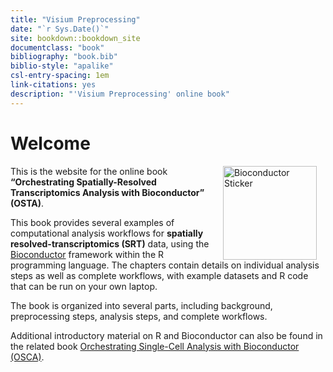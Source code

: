 ```yaml
---
title: "Visium Preprocessing"
date: "`r Sys.Date()`"
site: bookdown::bookdown_site
documentclass: "book"
bibliography: "book.bib"
biblio-style: "apalike"
csl-entry-spacing: 1em
link-citations: yes
description: "'Visium Preprocessing' online book"
---
```



# Welcome {-}

<a href="https://bioconductor.org"><img src="https://raw.githubusercontent.com/Bioconductor/BiocStickers/devel/Bioconductor/Bioconductor-rh.png" width="150" alt="Bioconductor Sticker" align="right" style="margin: 0 1em 0 1em" /></a>

This is the website for the online book **"Orchestrating Spatially-Resolved Transcriptomics Analysis with Bioconductor" (OSTA)**.

This book provides several examples of computational analysis workflows for **spatially resolved-transcriptomics (SRT)** data, using the [Bioconductor](http://bioconductor.org/) framework within the R programming language. The chapters contain details on individual analysis steps as well as complete workflows, with example datasets and R code that can be run on your own laptop.

The book is organized into several parts, including background, preprocessing steps, analysis steps, and complete workflows.

Additional introductory material on R and Bioconductor can also be found in the related book [Orchestrating Single-Cell Analysis with Bioconductor (OSCA)](https://osca.bioconductor.org/).

